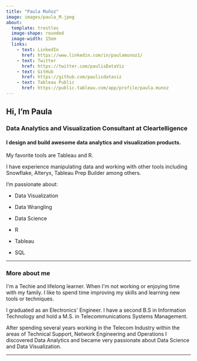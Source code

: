 ```yaml
---
title: "Paula Muñoz"
image: images/paula_M.jpeg
about: 
  template: trestles
  image-shape: rounded
  image-width: 15em
  links:
    - text: LinkedIn
      href: https://www.linkedin.com/in/paulamunoz1/
    - text: Twitter
      href: https://twitter.com/paulisDataViz
    - text: GitHub
      href: https://github.com/paulisdataviz
    - text: Tableau Public
      href: https://public.tableau.com/app/profile/paula.munoz
---
```


## **Hi, I'm Paula**

### **Data Analytics and Visualization Consultant at Cleartelligence**

#### **I design and build awesome data analytics and visualization products.**

My favorite tools are Tableau and R.

I have experience manipulating data and working with other tools including Snowflake, Alteryx, Tableau Prep Builder among others.

I'm passionate about:

-   Data Visualization

-   Data Wrangling

-   Data Science

-   R

-   Tableau

-   SQL

------------------------------------------------------------------------

### **More about me**

I\'m a Techie and lifelong learner. When I\'m not working or enjoying time with my family. I like to spend time improving my skills and learning new tools or techniques.

I graduated as an Electronics\' Engineer. I have a second B.S in Information Technology and hold a M.S. in Telecommunications Systems Management.

After spending several years working in the Telecom Industry within the areas of Technical Support, Network Engineering and Operations I discovered Data Analytics and became very passionate about Data Science and Data Visualization.

------------------------------------------------------------------------
